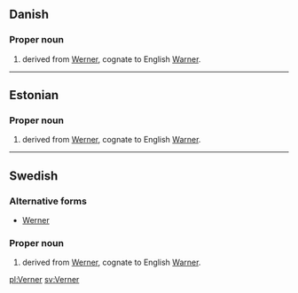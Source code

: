 ==Danish==

===Proper noun===
{{infl|da|proper noun}}

# {{given name|male|lang=da}} derived from {{etyl|de|da}} [[Werner]], cognate to English [[Warner]].

----

==Estonian==

===Proper noun===
{{infl|et|proper noun}}

# {{given name|male|lang=et}} derived from {{etyl|de|et}} [[Werner]], cognate to English [[Warner]].

----

==Swedish==

===Alternative forms===
* [[Werner]]

===Proper noun===
{{infl|sv|proper noun}}

# {{given name|male|lang=sv}} derived from {{etyl|de|sv}} [[Werner]], cognate to English [[Warner]].

[[pl:Verner]]
[[sv:Verner]]
